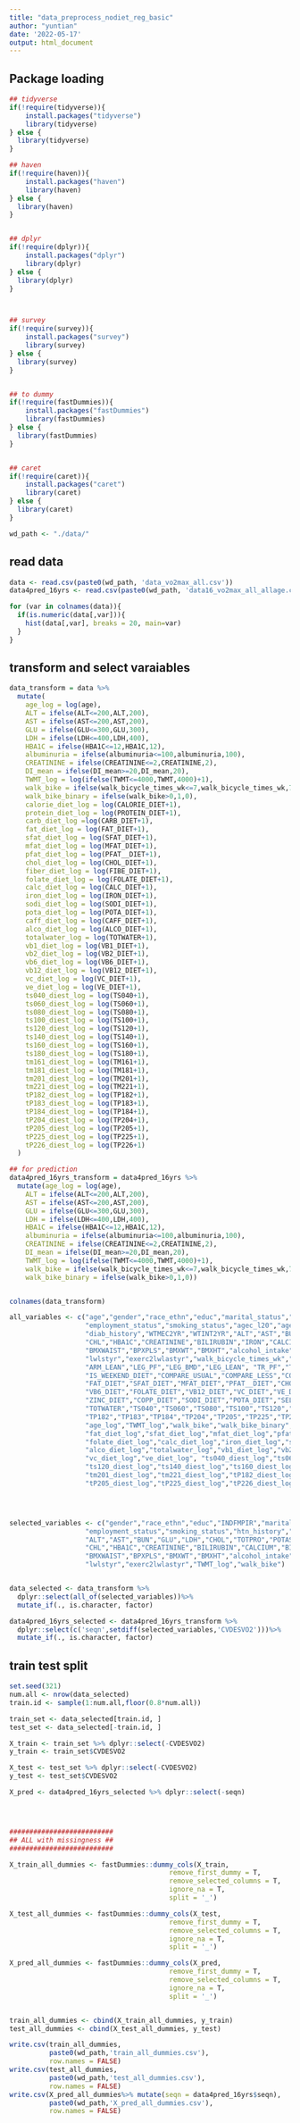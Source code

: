```yaml
---
title: "data_preprocess_nodiet_reg_basic"
author: "yuntian"
date: '2022-05-17'
output: html_document
---
```


## Package loading
```r

## tidyverse
if(!require(tidyverse)){
    install.packages("tidyverse")
    library(tidyverse)
} else {
  library(tidyverse)
}

## haven
if(!require(haven)){
    install.packages("haven")
    library(haven)
} else {
  library(haven)
}


## dplyr
if(!require(dplyr)){
    install.packages("dplyr")
    library(dplyr)
} else {
  library(dplyr)
}



## survey
if(!require(survey)){
    install.packages("survey")
    library(survey)
} else {
  library(survey)
}


## to dummy
if(!require(fastDummies)){
    install.packages("fastDummies")
    library(fastDummies)
} else {
  library(fastDummies)
}


## caret
if(!require(caret)){
    install.packages("caret")
    library(caret)
} else {
  library(caret)
}

wd_path <- "./data/"

```

## read data

```r


data <- read.csv(paste0(wd_path, 'data_vo2max_all.csv'))
data4pred_16yrs <- read.csv(paste0(wd_path, 'data16_vo2max_all_allage.csv'))

for (var in colnames(data)){
  if(is.numeric(data[,var])){
    hist(data[,var], breaks = 20, main=var)
  }
}
```




## transform and select varaiables
```r

data_transform = data %>%
  mutate(
    age_log = log(age),
    ALT = ifelse(ALT<=200,ALT,200),
    AST = ifelse(AST<=200,AST,200),
    GLU = ifelse(GLU<=300,GLU,300),
    LDH = ifelse(LDH<=400,LDH,400),
    HBA1C = ifelse(HBA1C<=12,HBA1C,12),
    albuminuria = ifelse(albuminuria<=100,albuminuria,100),
    CREATININE = ifelse(CREATININE<=2,CREATININE,2),
    DI_mean = ifelse(DI_mean>=20,DI_mean,20),
    TWMT_log = log(ifelse(TWMT<=4000,TWMT,4000)+1),
    walk_bike = ifelse(walk_bicycle_times_wk<=7,walk_bicycle_times_wk,7),
    walk_bike_binary = ifelse(walk_bike>0,1,0),
    calorie_diet_log = log(CALORIE_DIET+1),
    protein_diet_log = log(PROTEIN_DIET+1),
    carb_diet_log =log(CARB_DIET+1),
    fat_diet_log = log(FAT_DIET+1),
    sfat_diet_log = log(SFAT_DIET+1),
    mfat_diet_log = log(MFAT_DIET+1),
    pfat_diet_log = log(PFAT__DIET+1),
    chol_diet_log = log(CHOL_DIET+1),
    fiber_diet_log = log(FIBE_DIET+1),
    folate_diet_log = log(FOLATE_DIET+1),
    calc_diet_log = log(CALC_DIET+1),
    iron_diet_log = log(IRON_DIET+1),
    sodi_diet_log = log(SODI_DIET+1),
    pota_diet_log = log(POTA_DIET+1),
    caff_diet_log = log(CAFF_DIET+1),
    alco_diet_log = log(ALCO_DIET+1),
    totalwater_log = log(TOTWATER+1),
    vb1_diet_log = log(VB1_DIET+1),
    vb2_diet_log = log(VB2_DIET+1),
    vb6_diet_log = log(VB6_DIET+1),
    vb12_diet_log = log(VB12_DIET+1),
    vc_diet_log = log(VC_DIET+1),
    ve_diet_log = log(VE_DIET+1),
    ts040_diest_log = log(TS040+1),
    ts060_diest_log = log(TS060+1),
    ts080_diest_log = log(TS080+1),
    ts100_diest_log = log(TS100+1),
    ts120_diest_log = log(TS120+1),
    ts140_diest_log = log(TS140+1),
    ts160_diest_log = log(TS160+1),
    ts180_diest_log = log(TS180+1),
    tm161_diest_log = log(TM161+1),
    tm181_diest_log = log(TM181+1),
    tm201_diest_log = log(TM201+1),
    tm221_diest_log = log(TM221+1),
    tP182_diest_log = log(TP182+1),
    tP183_diest_log = log(TP183+1),
    tP184_diest_log = log(TP184+1),
    tP204_diest_log = log(TP204+1),
    tP205_diest_log = log(TP205+1),
    tP225_diest_log = log(TP225+1),
    tP226_diest_log = log(TP226+1)
  )

## for prediction
data4pred_16yrs_transform = data4pred_16yrs %>%
  mutate(age_log = log(age),
    ALT = ifelse(ALT<=200,ALT,200),
    AST = ifelse(AST<=200,AST,200),
    GLU = ifelse(GLU<=300,GLU,300),
    LDH = ifelse(LDH<=400,LDH,400),
    HBA1C = ifelse(HBA1C<=12,HBA1C,12),
    albuminuria = ifelse(albuminuria<=100,albuminuria,100),
    CREATININE = ifelse(CREATININE<=2,CREATININE,2),
    DI_mean = ifelse(DI_mean>=20,DI_mean,20),
    TWMT_log = log(ifelse(TWMT<=4000,TWMT,4000)+1),
    walk_bike = ifelse(walk_bicycle_times_wk<=7,walk_bicycle_times_wk,7),
    walk_bike_binary = ifelse(walk_bike>0,1,0))


colnames(data_transform)

all_variables <- c("age","gender","race_ethn","educ","marital_status","INDFMPIR","family_income","health_insurance",
                   "employment_status","smoking_status","agec_l20","agec_20_29","agec_30_39","agec_40_49","htn_history",
                   "diab_history","WTMEC2YR","WTINT2YR","ALT","AST","BUN","GLU","LDH","CHOL","TOTPRO","POTAS","SODI",
                   "CHL","HBA1C","CREATININE","BILIRUBIN","IRON","CALCIUM","BICARBONATE","SY_mean","DI_mean","BMXBMI",
                   "BMXWAIST","BPXPLS","BMXWT","BMXHT","alcohol_intake","TWMT","physical_activity","WT_DIFF_KG","albuminuria",
                   "lwlstyr","exerc2lwlastyr","walk_bicycle_times_wk","CVDESVO2","ARM_PF","ARM_BMD",
                   "ARM_LEAN","LEG_PF","LEG_BMD","LEG_LEAN", "TR_PF","TR_BMD","TR_LEAN","TOTAL_PF","TOTAL_BMD","TOTAL_LEAN",
                   "IS_WEEKEND_DIET","COMPARE_USUAL","COMPARE_LESS","COMPARE_MORE","CALORIE_DIET","PROTEIN_DIET", "CARB_DIET",
                   "FAT_DIET","SFAT_DIET","MFAT_DIET","PFAT__DIET","CHOL_DIET","FIBE_DIET","VB1_DIET","VB2_DIET","NIAC_DIET",
                   "VB6_DIET","FOLATE_DIET","VB12_DIET","VC_DIET","VE_DIET","CALC_DIET","PHOS_DIET","MG_DIET","IRON_DIET",
                   "ZINC_DIET","COPP_DIET","SODI_DIET","POTA_DIET","SELE_DIET","CAFF_DIET","THEO_DIET","ALCO_DIET","MOIS_DIET",
                   "TOTWATER","TS040","TS060","TS080","TS100","TS120","TS140","TS160","TS180","TM161","TM181","TM201","TM221",
                   "TP182","TP183","TP184","TP204","TP205","TP225","TP226",
                   "age_log","TWMT_log","walk_bike","walk_bike_binary","calorie_diet_log","protein_diet_log","carb_diet_log",
                   "fat_diet_log","sfat_diet_log","mfat_diet_log","pfat_diet_log","chol_diet_log","fiber_diet_log",
                   "folate_diet_log","calc_diet_log","iron_diet_log","sodi_diet_log","pota_diet_log","caff_diet_log",
                   "alco_diet_log","totalwater_log","vb1_diet_log","vb2_diet_log","vb6_diet_log","vb12_diet_log",
                   "vc_diet_log","ve_diet_log", "ts040_diest_log","ts060_diest_log","ts080_diest_log","ts100_diest_log",
                   "ts120_diest_log","ts140_diest_log","ts160_diest_log","ts180_diest_log","tm161_diest_log","tm181_diest_log",
                   "tm201_diest_log","tm221_diest_log","tP182_diest_log","tP183_diest_log","tP184_diest_log","tP204_diest_log",
                   "tP205_diest_log","tP225_diest_log","tP226_diest_log")




selected_variables <- c("gender","race_ethn","educ","INDFMPIR","marital_status","family_income","health_insurance",
                   "employment_status","smoking_status","htn_history","age","CVDESVO2",
                   "ALT","AST","BUN","GLU","LDH","CHOL","TOTPRO","POTAS","SODI","albuminuria",
                   "CHL","HBA1C","CREATININE","BILIRUBIN","CALCIUM","BICARBONATE","SY_mean","DI_mean","BMXBMI",
                   "BMXWAIST","BPXPLS","BMXWT","BMXHT","alcohol_intake","physical_activity","WT_DIFF_KG",
                   "lwlstyr","exerc2lwlastyr","TWMT_log","walk_bike")


data_selected <- data_transform %>%
  dplyr::select(all_of(selected_variables))%>%
  mutate_if(., is.character, factor)

data4pred_16yrs_selected <- data4pred_16yrs_transform %>%
  dplyr::select(c('seqn',setdiff(selected_variables,'CVDESVO2')))%>%
  mutate_if(., is.character, factor)


```


## train test split
```r

set.seed(321)
num.all <- nrow(data_selected)
train.id <- sample(1:num.all,floor(0.8*num.all))

train_set <- data_selected[train.id, ]
test_set <- data_selected[-train.id, ]

X_train <- train_set %>% dplyr::select(-CVDESVO2)
y_train <- train_set$CVDESVO2

X_test <- test_set %>% dplyr::select(-CVDESVO2)
y_test <- test_set$CVDESVO2

X_pred <- data4pred_16yrs_selected %>% dplyr::select(-seqn)




##########################
## ALL with missingness ##
##########################

X_train_all_dummies <- fastDummies::dummy_cols(X_train, 
                                        remove_first_dummy = T,
                                        remove_selected_columns = T,
                                        ignore_na = T,
                                        split = '_')

X_test_all_dummies <- fastDummies::dummy_cols(X_test, 
                                        remove_first_dummy = T,
                                        remove_selected_columns = T,
                                        ignore_na = T,
                                        split = '_')

X_pred_all_dummies <- fastDummies::dummy_cols(X_pred, 
                                        remove_first_dummy = T,
                                        remove_selected_columns = T,
                                        ignore_na = T,
                                        split = '_')


train_all_dummies <- cbind(X_train_all_dummies, y_train)
test_all_dummies <- cbind(X_test_all_dummies, y_test)

write.csv(train_all_dummies,
          paste0(wd_path,'train_all_dummies.csv'),
          row.names = FALSE)
write.csv(test_all_dummies,
          paste0(wd_path,'test_all_dummies.csv'),
          row.names = FALSE)
write.csv(X_pred_all_dummies%>% mutate(seqn = data4pred_16yrs$seqn),
          paste0(wd_path,'X_pred_all_dummies.csv'),
          row.names = FALSE)

```
